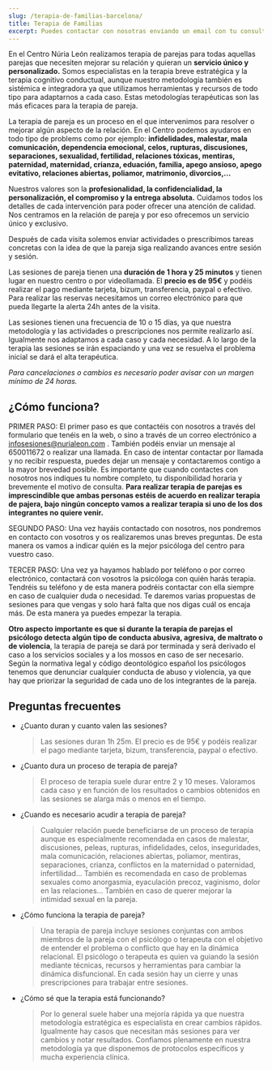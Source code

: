 ```yaml
---
slug: /terapia-de-familias-barcelona/
title: Terapia de Familias
excerpt: Puedes contactar con nosotras enviando un email con tu consulta a psicologa@nurialeon.com, seguirnos en redes sociales o escribir un mensaje a través del formulario de contacto.
---
```


En el Centro Núria León realizamos terapia de parejas para todas aquellas parejas que necesiten mejorar su relación y quieran un **servicio único y personalizado.**
Somos especialistas en la terapia breve estratégica y la terapia cognitivo conductual, aunque nuestro metodología también es sistémica e integradora ya que utilizamos herramientas y recursos de todo tipo para adaptarnos a cada caso. Estas metodologías terapéuticas son las más eficaces para la terapia de pareja.

La terapia de pareja es un proceso en el que intervenimos para resolver o mejorar algún aspecto de la relación. En el Centro podemos ayudaros en todo tipo de problems como por ejemplo: **infidelidades, malestar, mala comunicación, dependencia emocional, celos, rupturas, discusiones, separaciones, sexualidad, fertilidad, relaciones tóxicas, mentiras, paternidad, maternidad, crianza, eduación, familia, apego ansioso, apego evitativo, relaciones abiertas, poliamor, matrimonio, divorcios,...**

Nuestros valores son la **profesionalidad, la confidencialidad, la personalización, el compromiso y la entrega absoluta.** Cuidamos todos los detalles de cada intervención para poder ofrecer una atención de calidad. Nos centramos en la relación de pareja y por eso ofrecemos un servicio único y exclusivo.

Después de cada visita solemos enviar actividades o prescribimos tareas concretas con la idea de que la pareja siga realizando avances entre sesión y sesión.

Las sesiones de pareja tienen una **duración de 1 hora y 25 minutos** y tienen lugar en nuestro centro o por videollamada. El **precio es de 95€** y podéis realizar el pago mediante tarjeta, bizum, transferencia, paypal o efectivo.
Para realizar las reservas necesitamos un correo electrónico para que pueda llegarte la alerta 24h antes de la visita.

Las sesiones tienen una frecuencia de 10 o 15 días, ya que nuestra metodología y las actividades o prescripciones nos permite realizarlo así. Igualmente nos adaptamos a cada caso y cada necesidad. A lo largo de la terapia las sesiones se irán espaciando y una vez se resuelva el problema inicial se dará el alta terapéutica.

_Para cancelaciones o cambios es necesario poder avisar con un margen mínimo de 24 horas._

## ¿Cómo funciona?

PRIMER PASO: El primer paso es que contactéis con nosotros a través del formulario que tenéis en la web, o sino a través de un correo electrónico a infosesiones@nurialeon.com . También podéis enviar un mensaje al 650011672 o realizar una llamada. En caso de intentar contactar por llamada y no recibir respuesta, puedes dejar un mensaje y contactaremos contigo a la mayor brevedad posible. Es importante que cuando contactes con nosotros nos indiques tu nombre completo, tu disponibilidad horaria y brevemente el motivo de consulta. **Para realizar terapia de parejas es imprescindible que ambas personas estéis de acuerdo en realizar terapia de pajera, bajo ningún concepto vamos a realizar terapia si uno de los dos integrantes no quiere venir.**

SEGUNDO PASO: Una vez hayáis contactado con nosotros, nos pondremos en contacto con vosotros y os realizaremos unas breves preguntas. De esta manera os vamos a indicar quién es la mejor psicóloga del centro para vuestro caso.

TERCER PASO: Una vez ya hayamos hablado por teléfono o por correo electrónico, contactará con vosotros la psicóloga con quién harás terapia. Tendréis su teléfono y de esta manera podréis contactar con ella siempre en caso de cualquier duda o necesidad. Te daremos varias propuestas de sesiones para que vengas y solo hará falta que nos digas cuál os encaja más. De esta manera ya puedes empezar la terapia.

**Otro aspecto importante es que si durante la terapia de parejas el psicólogo detecta algún tipo de conducta abusiva, agresiva, de maltrato o de violencia**, la terapia de pareja se dará por terminada y será derivado el caso a los servicios sociales y a los mossos en caso de ser necesario. Según la normativa legal y código deontológico español los psicólogos tenemos que denunciar cualquier conducta de abuso y violencia, ya que hay que priorizar la seguridad de cada uno de los integrantes de la pareja.


<ComoEsLaTerapia />

## Preguntas frecuentes

<div class="faq">

- ¿Cuanto duran y cuanto valen las sesiones?

  > Las sesiones duran 1h 25m. El precio es de 95€ y podéis realizar el pago mediante tarjeta, bizum, transferencia, paypal o efectivo.

- ¿Cuanto dura un proceso de terapia de pareja?

  > El proceso de terapia suele durar entre 2 y 10 meses. Valoramos cada caso y en función de los resultados o cambios obtenidos en las sesiones se alarga más o menos en el tiempo.

- ¿Cuando es necesario acudir a terapia de pareja?

  > Cualquier relación puede beneficiarse de un proceso de terapia aunque es especialmente recomendada en casos de malestar, discusiones, peleas, rupturas, infidelidades, celos, inseguridades, mala comunicación, relaciones abiertas, poliamor, mentiras, separaciones, crianza, conflictos en la maternidad o paternidad, infertilidad... También es recomendada en caso de problemas sexuales como anorgasmia, eyaculación precoz, vaginismo, dolor en las relaciones... También en caso de querer mejorar la intimidad sexual en la pareja.

- ¿Cómo funciona la terapia de pareja?

  > Una terapia de pareja incluye sesiones conjuntas con ambos miembros de la pareja con el psicólogo o terapeuta con el objetivo de entender el problema o conflicto que hay en la dinámica relacional. El psicólogo o terapeuta es quien va guiando la sesión mediante técnicas, recursos y herramientas para cambiar la dinámica disfuncional. En cada sesión hay un cierre y unas prescripciones para trabajar entre sesiones.

- ¿Cómo sé que la terapia está funcionando?
  > Por lo general suele haber una mejoría rápida ya que nuestra metodología estratégica es especialista en crear cambios rápidos. Igualmente hay casos que necesitan más sesiones para ver cambios y notar resultados. Confiamos plenamente en nuestra metodología ya que disponemos de protocolos específicos y mucha experiencia clínica.

</div>
